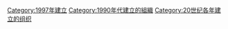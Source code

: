 {{Commons category|Organizations established in 1997}}
{{Cat topic in year|topic=建立的組織|year=1997}}

[[Category:1997年建立|Category:1997年建立]]
[[Category:1990年代建立的組織|Category:1990年代建立的組織]]
[[Category:20世纪各年建立的组织|Category:20世纪各年建立的组织]]